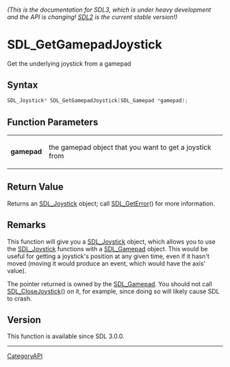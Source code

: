 ====== (This is the documentation for SDL3, which is under heavy development and the API is changing! [https://wiki.libsdl.org/ SDL2] is the current stable version!) ======
= SDL_GetGamepadJoystick =

Get the underlying joystick from a gamepad 

== Syntax ==

<syntaxhighlight lang='c'>
SDL_Joystick* SDL_GetGamepadJoystick(SDL_Gamepad *gamepad);
</syntaxhighlight>

== Function Parameters ==

{|
|'''gamepad'''
|the gamepad object that you want to get a joystick from
|}

== Return Value ==

Returns an [[SDL_Joystick]] object; call [[SDL_GetError]]() for more
information.

== Remarks ==

This function will give you a [[SDL_Joystick]] object, which allows you to
use the [[SDL_Joystick]] functions with a [[SDL_Gamepad]] object. This
would be useful for getting a joystick's position at any given time, even
if it hasn't moved (moving it would produce an event, which would have the
axis' value).

The pointer returned is owned by the [[SDL_Gamepad]]. You should not call
[[SDL_CloseJoystick]]() on it, for example, since doing so will likely
cause SDL to crash.

== Version ==

This function is available since SDL 3.0.0.

----
[[CategoryAPI]]


